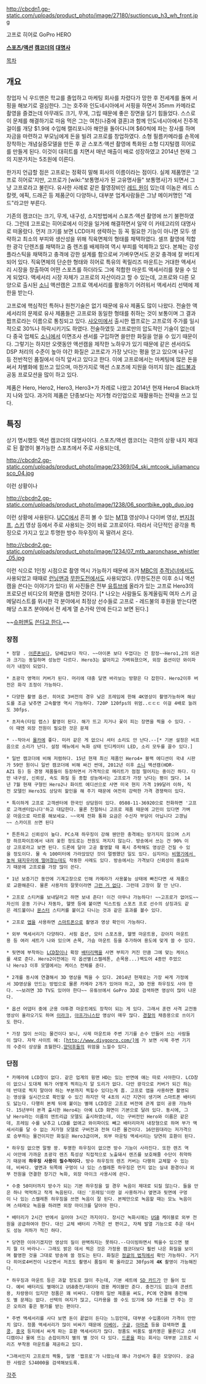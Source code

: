 http://cbcdn1.gp-static.com/uploads/product_photo/image/27180/suctioncup_h3_wh_front.jpg

고프로 히어로 GoPro HERO

'''[[스포츠]]/[[액션]] [[캠코더]]의 [[대명사]]'''

[[목차]]

== 개요 ==
창업자 닉 우드맨은 학교를 졸업하고 마케팅 회사를 차렸다가 망한 후 전세계를 돌며 서핑을 해보기로 결심한다. 그는 호주와 인도네시아에서 서핑을 하면서 35mm 카메라로 촬영을 즐겼는데 아무래도 크기, 무게, 그립 때문에 좋은 장면을 담기 힘들었다. 스스로 이 문제를 해결하기로 마음 먹은 그는 여친(나중에 결혼)과 함께 인도네시아에서 진주목걸이를 개당 $1.9에 수입해 캘리포니아 해안을 돌아다니며 $60씩에 파는 장사를 하며 자금을 마련하고 부모님에게 돈을 빌려 고프로를 창업하였다. 소형 필름카메라를 손목에 장착하는 개념실증모델을 만든 후 곧 스포츠·액션 촬영에 특화된 소형 디지털캠 히어로를 만들게 된다. 이것이 대히트를 치면서 매년 매출이 배로 성장하였고 2014년 현재 그의 지분가치는 5조원에 이른다.

한가지 언급할 점은 고프로는 정확히 말해 회사의 이름이라는 점이다. 실제 제품명은 '고프로 히어로'지만, 고프로가 [wiki:"보통명사가 된 고유명사들" 보통명사]가 되면서 그냥 고프로라고 불린다. 유사한 사례로 같은 촬영장비인 [[레드 원]]이 있는데 이놈은 레드 스칼렛, 에픽, 드래곤 등 제품군이 다양하나, 대부분 업계사람들은 그냥 메이커명인 "레드"라고만 부른다.

기존의 캠코더는 크기, 무게, 내구성, 소지방법에서 스포츠·액션 촬영에 쓰기 불편하였다. 그런데 고프로는 히어로에서 이것을 일거에 해결하면서 일약 이 카테고리의 대명사로 떠올랐다. 먼저 크기를 보면 LCD마저 생략하는 등 꼭 필요한 기능이 아니면 모두 생략하고 최소의 부피와 생산성을 위해 직육면체의 형태를 채택하였다. 셀프 촬영에 적합한 광각 단렌즈를 채택하고 줌 렌즈를 배제하여 역시 부피를 억제하고 있다. 본체는 강성 플라스틱을 채택하고 충격에 강한 설계를 함으로써 가벼우면서도 온갖 충격에 잘 버티게 되어 있다. 직육면체의 단순한 형태와 히어로 특유의 퀵릴리즈 마운트는 거대한 액세서리 시장을 창출하여 어떤 스포츠를 하더라도 그에 적합한 마운트 액세서리를 찾을 수 있게 되었다. 액세서리 시장 자체가 고프로의 자산이라고 할 수 있는데, 고프로와 다른 모양으로 출시된 [[소니]] 액션캠은 고프로 액세서리를 활용하기 어려워서 액세서리 선택에 제한을 받는다.

고프로에 핵심적인 특허나 원천기술은 없기 때문에 유사 제품도 많이 나왔다. 전술한 액세서리의 문제로 유사 제품들은 고프로와 동일한 형태를 취하는 것이 보통이며 그 결과 짭프로라는 이름으로 통칭되고 있다. [[샤오미]]에서 출시한 짭프로는 고프로의 주가를 일시적으로 30%나 하락시키기도 하였다. 전술하였듯 고프로만의 압도적인 기술이 없는데다 중국 업체도 [[소니]]에서 이면조사 센서를 구입하면 쓸만한 화질을 얻을 수 있기 때문이다. 그렇기는 하지만 오랫동안 액션캠을 제작한 노하우가 있기 때문에 같은 센서라도 DSP 처리의 수준이 높아 야간 화질은 고프로가 가장 낫다는 평을 얻고 있으며 내구성 등 전반적인 품질에서 아직 앞서고 있다고 한다. 이에 고프로에서는 마케팅에 많은 돈을 써서 차별화에 힘쓰고 있으며, 마찬가지로 액션 스포츠에 지원을 아끼지 않는 [[레드불]]과 공동 프로모션을 많이 하고 있다.

제품은 Hero, Hero2, Hero3, Hero3+가 차례로 나왔고 2014년 현재 Hero4 Black까지 나와 있다. 과거의 제품은 단종보다는 저가형 라인업으로 재활용하는 전략을 쓰고 있다.

== 특징 ==
상기 명시했듯 액션 캠코더의 대명사이다. 스포츠/액션 캠코더는 극한의 상황 내지 제대로 된 촬영이 불가능한 스포츠에서 주로 사용되는데, 

http://cbcdn2.gp-static.com/uploads/product_photo/image/23369/04_ski_mtcook_juliamancusco_04.jpg

이런 상황이나

http://cbcdn2.gp-static.com/uploads/product_photo/image/1238/06_sportbike_ggb_duo.jpg

이런 상황에 사용된다. [[UCC]]에서 흔히 볼 수 있는 [[MTB]] 영상이나 다이버 영상, [[번지점프]], [[스키]] 영상 등에서 주로 사용되는 것이 바로 고프로이다. 따라서 극단적인 광각을 특징으로 가지고 있고 투명한 방수 하우징이 꼭 딸려서 온다.

http://cbcdn2.gp-static.com/uploads/product_photo/image/1234/07_mtb_aaronchase_whistler_05.jpg

이런 식으로 1인칭 시점으로 촬영 역시 가능하기 때문에 과거 [[MBC]]의 [[추격남녀]]에서도 사용되었고 때때로 [[런닝맨]]과 [[무한도전]]에서도 사용되었다. (무한도전은 이후 소니 액션캠을 쓴다는 이야기가 있다) 위 사진들은 전부 [[유튜브]]에 올라가 있는 고프로 Hero3의 프로모션 비디오의 화면을 캡처한 것이다. [* 나오는 사람들도 동계올림픽 여자 스키 금메달리스트를 위시한 각 분야에서 최정상 선수들로 고프로 - 레드불의 후원을 받는다면 해당 스포츠 분야에서 전 세계 열 손가락 안에 든다고 보면 된다.]   

~~[[슈퍼맨]]도 [http://youtu.be/H0Ib9SwC7EI 쓴다고 한다.]~~


=== 장점 === 
 * 정말 . [[어른폰]]보다, 담배갑보다 작다. ~~아이폰 보다 두껍다는 건 함정~~Hero1,2의 외관과 크기는 동일하며 성능만 다르다. Hero3는 얇아지고 가벼워졌으며, 외장 옵션이던 와이파이가 내장이 되었다.

 * 초광각 영역이 커버가 된다. 머리에 대충 달면 바라보는 방향은 다 잡힌다. Hero2이후 버전은 화각 조정이 가능하다.

 * 다양한 촬영 옵션. 히어로 3버전의 경우 낮은 프레임에 한해 4K영상이 촬영가능하며 해상도를 조금 낮추면 고속촬영 역시 가능하다. 720P 120fps의 위엄..ㄷㄷㄷ 이걸 4배로 늘려도 30fps. 

 * 초저속(타임 랩스) 촬영이 된다. 해가 뜨고 지거나 꽃이 피는 장면을 찍을 수 있다. - 이 때엔 외장 전원이 필요한 것은 문제

 * --작아서 [[몰카]]에 좋다. 미러 같은 게 없으니 셔터 소리도 안 난다.--[* 기본 설정은 비프음으로 소리가 난다. 설정 메뉴에서 녹화 상태 인디케이터 LED, 소리 모두를 끌수 있다.] 

 * 일반 캠코더에 비해 저렴하다. 15년 현재 최신 제품인 Hero4+ 블랙 에디션이 국내 시판가 59만 원이니 일반 캠코더에 비해 싸긴 싼데, 2012년 이후 [[소니]] 액션캠(HDR-AZ1 등) 등 경쟁 제품들이 등장하면서 가격적으로 메리트가 점점 떨어지는 중이긴 하다. 다만 내구성, 신뢰성, 속도 화질 등 종합 성능에서는 고프로가 가장 낫다는 평이 많다. 14년 7월 현재 구형인 Hero2나 화이트 에디션으로 사면 미국 현지 가격 199달러 이하, 직전 모델인 Hero3도 상당히 할인을 해 주기 때문에 여전히 강력한 가격 경쟁력이 있다. 

 * 특이하게 고프로 고객센터에 한국인 상담원이 있다. 0508-11-36920으로 전화하면 '고프로 고객센터입니다'하고 대답한다. 물론 친절하니 고프로 제품 때문에 고민이 있다면 가벼운 마음으로 따르릉 해보세요. ~~국제 전화 통화 요금은 수신자 부담이 아닙니다 고갱님~~ 스카이프 쓰면 된다

 * 튼튼하고 신뢰성이 높다. PC소재 하우징이 강해 웬만한 충격에는 망가지지 않으며 스키장 하프파이프에서 내려 꽂힌 정도로는 전원도 꺼지지 않는다. 방송에서 쓰는 건 90% 이상 고프로라고 보면 된다. 드론에 달아 고공 촬영할 때 혹시 추락해도 영상은 건질 수 있을 정도이다. 물 속 100미터에 가라앉았던 것이 멀쩡했던 일도 있다. 심지어는 [http://youtube.com/watch?v=QrxPuk0JefA 비행기에서 놓쳐 돼지우리에 떨어졌는데도] 작동한 사례도 있다. 방송에서는 가격보다 신뢰성이 중요하기 때문에 고프로를 가장 많이 쓴다. 

 * 1년 보증기간 동안에 기계고장으로 인해 카메라가 사용불능 상태에 빠진다면 새 제품으로 교환해준다. 물론 사용자의 잘못이라면 [[그런 거 없다]]. 그런데 고장이 잘 안 난다.

 * 고프로 스티커를 보내달라고 하면 보내 준다! 이건 아무나 가능하다! ~~고프로가 없어도~~자신의 운동 기구나 자동차, 헬멧 등에 붙이면 익스트림 스포츠 프로 선수의 상징과도 같은 레드불이나 [[몬스터]] 스티커를 붙이고 다니는 것과 같은 효과를 볼수 있다.

 * 고프로 [[앱]]을 사용하면 [[스마트폰]]으로 촬영과 영상 확인이 가능하다. 

 * 외부 액세서리가 다양하다. 서핑 옵션, 모터 스포츠용, 헬멧 마운트용, 강아지 마운트용 등 여러 세트가 나와 있으며 손목, 가슴 마운트 등을 추가하여 용도에 맞게 쓸 수 있다. 

 * 뒷면에 부착하는 [[LCD]]창이나 확장 [[배터리팩]]을 사면 부피가 커진 만큼 그에 맞는 케이스를 새로 준다. Hero2이전에는 각 옵션별(스켈레톤, 손목용...)백도어 4종만 주었으나 Hero3 이후 모델에서는 케이스 전체를 준다. 

 * 2개를 동시에 연결해서 3D 영상을 찍을 수 있다. 2014년 현재로는 가장 싸게 가정에서 3D영상을 만드는 방법으로 물론 카메라 2개가 있어야 하고, 3D 전용 하우징도 사야 한다. ~~보려면 3D TV도 있어야 한다~~ 유튜브에서 GoPro 3D로 검색하면 영상이 많이 나온다.

 * 옵션 어댑터 중에 군용 야투경 마운트에도 장착이 되는 게 있다. 그래서 훈련 사격 교전동영상이 올라오기도 하며 [[이라크]], [[아프가니스탄]] 영상이 매우 많다. [[경찰]]의 채증용으로 쓰이기도 한다. 

 * 가장 많이 쓰이는 물건이다 보니, 사제 마운트와 주변 기기를 손수 만들어 쓰는 사람들이 많다. 자작 사이트 예: [http://www.diygopro.com/]에 가 보면 사제 주변 기기의 수준이 상상을 초월한다.[[양덕후]]들의 위엄을 느낄수 있다.
=== 단점 ===
 * 카메라에 LCD창이 없다. 같은 업계의 윙맨 HD는 있는 반면에 얘는 따로 사야한다. LCD창이 없으니 도대체 뭐가 어떻게 찍히는지 알 도리가 없다. 다만 광각으로 커버가 되긴 하는데 반대로 찍지 말아야 하는 부분까지 찍힐수 있다는게 흠. 고프로 앱을 사용하면 촬영되는 영상을 실시간으로 확인할 수 있긴 하지만 약 4초의 시간 지연이 생기며 스마트폰 배터리도 닳는다. 다행히 본체 뒤에 붙이는 별매 LCD창은 고프로 버전에 관계 없이 공용 가능하다. 15년부터 본격 출시한 Hero4는 아예 LCD 화면이 기본으로 달려 있다. 동시에, 그냥 Hero라는 이름의 엔트리급 모델도 출시하였는데, 이는 구버전인 Hero와 이름은 같은데, 프레임 수를 낮추고 LCD를 없애고 와이파이도 빼고 배터리마저 내장형으로 하며 부가 액세서리를 달 수 없는 저가형 모델로 구버전과 전혀 다른 물건이다. 16만원대라는 저가격으로 승부하는 물건이지만 화질은 Hero3급이며, 외부 마운팅 액세서리는 당연히 호환이 된다. 

 * 하우징 없으면 말짱 꽝. 투명한 하우징이 없으면 방수 기능이 사라진다. 또한 렌즈 역시 어안에 가까운 초광각 렌즈 특성상 직접적으로 노출돼서 렌즈를 보호해줄 수단이 취약하기 때문에 '''하우징 사용이 필수적이다.''' 방수 하우징의 렌즈 커버는 다행히 교체할 수 있는데, 비싸다. 옆면과 뒤쪽에 구멍이 나 있는 스켈레톤 하우징은 먼지 없는 실내 환경이나 외부 전원을 연결한 장기간 녹화, 외장 마이크 사용시에 쓴다.

 * 수중 50미터까지 방수가 되는 기본 하우징을 낄 경우 녹음이 제대로 되질 않는다. 들을 만은 하나 먹먹하고 작게 녹음된다. 대신 '프레임'이란 걸 사용하거나 옆면과 뒷면에 구멍이 나 있는 스켈레톤 하우징을 쓰면 녹음이 잘 된다. 본체만으로 녹음할 때는 모노 녹음이며 스테레오 녹음을 하려면 외장 마이크를 달아야 한다. 

 * 배터리가 2시간 반에서 길어야 3시간 까지이다. 장시간 녹화시에는 [[USB]] 케이블로 외부 전원을 공급하여야 한다. 대신 교체 배터리 가격은 싼 편이고, 자체 발열 기능으로 추운 데서도 성능 저하가 적긴 하다. 

 * 당연한 이야기겠지만 영상의 질이 완벽하지는 못하다.--다이빙하면서 찍을수 있으면 됐지 뭘 더 바라나-- 그래도 밝은 데서 찍은 것은 가정용 캠코더보다 훨씬 나은 화질을 보이며 촬영한 것을 그대로 방송에 쓸 정도는 된다. 화질은 [[정글의 법칙]]에서 확인 가능하다. 거기다 히어로4버전이 나오면서 저조도 촬영시 품질이 확 올라갔고 30fps에 '''4K''' 촬영이 가능해진다.

 * 하우징과 마운트 등은 과할 정도로 많이 주는데, 기본 세트에 [[SD 카드]]가 안 들어 있다. 예비 배터리도 별매이고 USB충전/데이터 겸용 케이블만 준다. 충전기도 없는데 콘센트용, 차량용이 있지만 정품은 꽤 비싸다. 다행히 일반 제품을 써도, PC에 연결해 충전해도 별 문제는 없다. 선택의 여지가 많고, 디카용을 쓸 수도 있기에 SD 카드를 안 주는 것은 오히려 좋은 평가를 받는 편이다.

 * 주변 액세서리를 사다 보면 돈이 끝없이 든다는 느낌인데, 대부분 수입품이라 가격이 만만치 않다. 정품 액세서리가 많이 비싸기 때문에 [[이베이]], [[구글]], [[아마존]] 등을 검색하면 [[홍콩]], [[중국]] 등지에서 싸게 파는 호환 액세서리가 많다. 정품도 비품도 셀카봉은 물론이고 스테디캠이나 물에 뜨는 손잡이까지 별의 별 것이 다 있다. [[드론]]을 파는 회사는 대부분 고프로 시리즈 부착용 마운트를 제공하고 있다.

 *그래서인지 고프로의 짝퉁, 일명 '짭프로'가 나왔는데 꽤나 가성비가 좋은 모양이다. 궁금한 사람은 SJ4000을 검색해보도록.

[[각주]]
